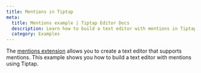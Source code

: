 ```yaml
---
title: Mentions in Tiptap
meta:
  title: Mentions example | Tiptap Editor Docs
  description: Learn how to build a text editor with mentions in Tiptap with a quick code example. More in our documentation.
  category: Examples
---
```



The [mentions extension](/editor/extensions/nodes/mention) allows you to create a text editor that supports mentions. This example shows you how to build a text editor with mentions using Tiptap.

<CodeDemo path="/Examples/Community" />
